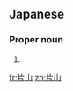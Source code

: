==Japanese==
{{wikipedia|lang=ja}}
{{ja-kanjitab|かた|yomi=k|やま}}

===Proper noun===
{{ja-pos|proper|かたやま}}

# {{surname|lang=ja|sort=かたやま}}

[[fr:片山]]
[[zh:片山]]